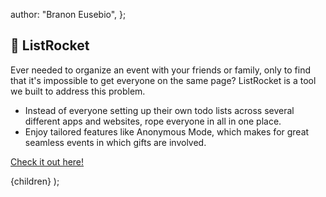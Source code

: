 
  author: "Branon Eusebio",
};

<BlogImages image1="/list-rocket2.png" image2="/list-rocket1.png" />

## 🚀 ListRocket

Ever needed to organize an event with your friends or family, only to find that it's impossible to get everyone on the same page? ListRocket is a tool we built to address this problem.

- Instead of everyone setting up their own todo lists across several different apps and websites, rope everyone in all in one place.
- Enjoy tailored features like Anonymous Mode, which makes for great seamless events in which gifts are involved.

<a href="https://list-rocket.vercel.app" target="_blank">
  Check it out here!
</a>

  <BlogLayout meta={meta}>{children}</BlogLayout>
);
